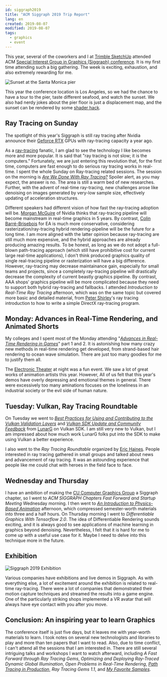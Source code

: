 ```yaml
---
id: siggraph2019
title: "ACM Siggraph 2019 Trip Report"
lang: en
created: 2019-08-07
modified: 2019-08-07
tags:
  - graphics
  - event
---
```



This year, several of the coworkers and I at [Trimble SketchUp](https://www.sketchup.com/) attended ACM [Special Interest Group in Graphics (Siggraph) conference](https://s2019.siggraph.org/). It is my first time attending such a big gathering. The week is exciting, exhaustion, and also extremely rewarding for me.

<div class="float-right-sticky p-10">
  <Image src={pierSunset} alt="Sunset at the Santa Monica pier" width={300} />
</div>

This year the conference location is Los Angeles, so we had the chance to have a tour to the pier, taste different seafood, and watch the sunset. We also had nerdy jokes about the pier floor is just a displacement map, and the sunset can be rendered by some [shader hack](https://www.shadertoy.com/view/Ml2cWG).

## Ray Tracing on Sunday

The spotlight of this year's Siggraph is still ray tracing after Nvidia announce their [Geforce RTX](https://www.nvidia.com/en-us/geforce/20-series/) GPUs with ray-tracing capacity a year ago.

As a [ray-tracing](<https://en.wikipedia.org/wiki/Ray_tracing_(graphics)>) fanatic, I am glad to see the technology I like becomes more and more popular. It is said that "ray tracing is not slow; it is the computers." Fortunately, we are just entering this revolution that, for the first time, computers are fast enough to do serious ray tracing works in real-time. I spent the whole Sunday on Ray-tracing related sessions. The session on the morning is [_Are We Done With Ray Tracing?_](https://sites.google.com/view/arewedonewithraytracing) Spoiler alert, as you may expect, the answer is no. The area is still a warm bed of new researches. Further, with the advent of real-time ray-tracing, new challenges arose like denoising on images generated by very-low sample size, effectively updating of acceleration structures.

Different speakers had different vision of how fast the ray-tracing adoption will be. [Morgan McGuire](https://casual-effects.com/morgan/index.html) of Nvidia thinks that ray-tracing pipeline will become mainstream in real-time graphics in 5 years. By contrast, [Colin Barré-Brisebois](https://colinbarrebrisebois.com) for EA is much more conservative, considering rasterization/ray-tracing hybrid rendering-pipeline will be the future for a long time. I am more aligned with the latter opinion because ray-tracing are still much more expensive, and the hybrid approaches are already producing amazing results. To be honest, as long as we do not adopt a full-blown path-tracing approach (which still have prohibitive cost for current large real-time applications), I don't think produced graphics quality of single real-tracing pipeline or rasterization will have a big difference. However, ray-tracing may decrease maintainance gain, especially for small teams and projects, since a completely ray-tracing pipeline will drastically decrease the complexity of current beastly graphics pipeline. By contrast, AAA shops' graphics pipeline will be more complicated because they need to support both hybrid ray-tracing and fallbacks. I attended _Introduction to Real-Time Ray Tracing_ afternoon, which was on the same topic but covered more basic and detailed material, from [Peter Shirley](https://research.nvidia.com/person/peter-shirley)'s ray tracing introduction to how to write a simple DirectX ray-tracing program.

## Monday: Advances in Real-Time Rendering, and Animated Shorts

My colleges and I spent most of the Monday attending "[_Advances in Real-Time Rendering in Games_](http://advances.realtimerendering.com/s2019/index.htm)" part 1 and 2. It is astonishing how many crazy new methods in real-time rendering get developed, from strand-based hair rendering to ocean wave simulation. There are just too many goodies for me to justify them all.

The [Electronic Theater](https://s2019.siggraph.org/conference/programs-events/computer-animation-festival/electronic-theater/) at night was a fun event. We saw a lot of great works of animation artists this year. However, All of us felt that this year's demos have overly depressing and emotional themes in general. There were excessively too many aminations focuses on the loneliness in an industrial society or the evil side of human nature.

## Tuesday: Vulkan, Ray Tracing Roundtable

On Tuesday we went to [_Best Practices for Using and Contributing to the Vulkan Validation Layers_](https://www.lunarg.com/wp-content/uploads/2019/07/LunarG-Validation-Layer-BoF.pdf) and [_Vulkan SDK Update and Community Feedback_](https://www.lunarg.com/wp-content/uploads/2019/07/LunarG-SDK-BoF.pdf) from [LunarG](https://www.lunarg.com/) on Vulkan SDK. I am still very new to Vulkan, but I am impressed about how much work LunarG folks put into the SDK to make using Vulkan a better experience.

I also went to the _Ray Tracing Roundtable_ organized by [Eric Haines](https://erich.realtimerendering.com/). People interested in ray tracing gathered in small groups and talked about news and advancement of ray tracing. It was an astounding experience that people like me could chat with heroes in the field face to face.

## Wednesday and Thursday

I have an ambition of making the [CU Computer Graphics Group](https://cu-computer-graphics-group.netlify.com/) a Siggraph chapter, so I went to _ACM SIGGRAPH Chapters Fast Forward and Startup Meeting_ Wednesday morning. I then went to [_An Introduction to Physics-Based Animation_](https://s2019.siggraph.org/presentation/?id=gensub_171&sess=sess193) afternoon, which compressed semester-worth materials into three and a half hours. On Thursday morning I went to _Differentiable Graphics With Tensorflow 2.0_. The idea of Differentiable Rendering sounds exciting, and it is always good to see applications of machine learning in graphics beyond denoising. Nevertheless, I felt that it is hard for me to come up with a useful use case for it. Maybe I need to delve into this technique more in the future.

## Exhibition

<div class="float-right-sticky p-10">
  <Image src={exhibition} alt="Siggraph 2019 Exhibition" width={300} />
</div>

Various companies have exhibitions and live demos in Siggraph. As with everything else, a lot of excitement around the exhibition is related to real-time ray-tracing. There were a lot of companies that demonstrated their motion capture techniques and streamed the results into a game engine. One of the particularly striking shops implemented a VR avatar that will always have eye contact with you after you move.

## Conclusion: An inspiring year to learn Graphics

The conference itself is just five days, but it leaves me with year-worth materials to learn. I took notes on several new technologists and libraries to play and more than ten papers that I want to read. Also, due to time conflict, I can't attend all the sessions that I am interested in. There are still several intriguing talks and workshops I want to watch afterward, including _A Fast Forward through Ray Tracing Gems_, _Optimizing and Deploying Ray-Traced Dynamic Global Illumination_, _Open Problems in Real-Time Rendering_, [_Path Tracing in Production_](https://jo.dreggn.org/path-tracing-in-production/2019/index.html), _Ray Tracing Gems 1.1_, and [_My Favorite Samples_](https://sites.google.com/view/myfavoritesamples).
